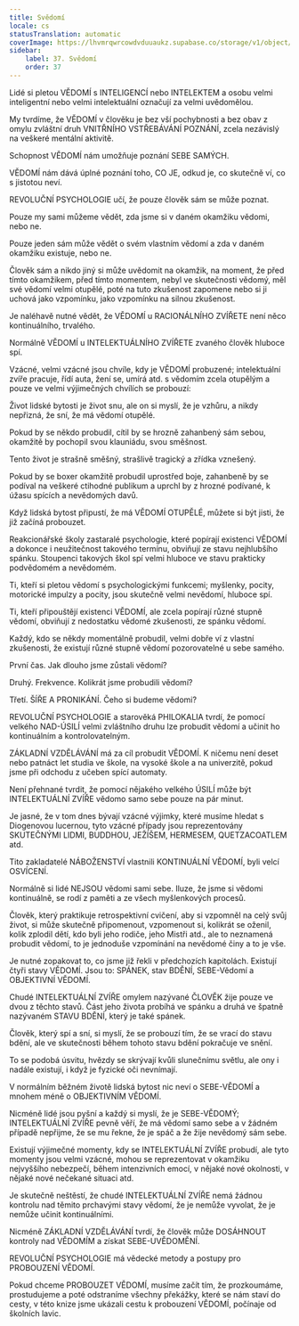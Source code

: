 ```yaml
---
title: Svědomí
locale: cs
statusTranslation: automatic
coverImage: https://lhvmrqwrcowdvduuaukz.supabase.co/storage/v1/object/public/strapi-uploads/small_cover-educacion-fundamental.webp-2d51a7828a2b1309555be27f7e2a61a0.webp
sidebar:
    label: 37. Svědomí
    order: 37
---
```

Lidé si pletou VĚDOMÍ s INTELIGENCÍ nebo INTELEKTEM a osobu velmi inteligentní nebo velmi intelektuální označují za velmi uvědomělou.

My tvrdíme, že VĚDOMÍ v člověku je bez vší pochybnosti a bez obav z omylu zvláštní druh VNITŘNÍHO VSTŘEBÁVÁNÍ POZNÁNÍ, zcela nezávislý na veškeré mentální aktivitě.

Schopnost VĚDOMÍ nám umožňuje poznání SEBE SAMÝCH.

VĚDOMÍ nám dává úplné poznání toho, CO JE, odkud je, co skutečně ví, co s jistotou neví.

REVOLUČNÍ PSYCHOLOGIE učí, že pouze člověk sám se může poznat.

Pouze my sami můžeme vědět, zda jsme si v daném okamžiku vědomi, nebo ne.

Pouze jeden sám může vědět o svém vlastním vědomí a zda v daném okamžiku existuje, nebo ne.

Člověk sám a nikdo jiný si může uvědomit na okamžik, na moment, že před tímto okamžikem, před tímto momentem, nebyl ve skutečnosti vědomý, měl své vědomí velmi otupělé, poté na tuto zkušenost zapomene nebo si ji uchová jako vzpomínku, jako vzpomínku na silnou zkušenost.

Je naléhavě nutné vědět, že VĚDOMÍ u RACIONÁLNÍHO ZVÍŘETE není něco kontinuálního, trvalého.

Normálně VĚDOMÍ u INTELEKTUÁLNÍHO ZVÍŘETE zvaného člověk hluboce spí.

Vzácné, velmi vzácné jsou chvíle, kdy je VĚDOMÍ probuzené; intelektuální zvíře pracuje, řídí auta, žení se, umírá atd. s vědomím zcela otupělým a pouze ve velmi výjimečných chvílích se probouzí:

Život lidské bytosti je život snu, ale on si myslí, že je vzhůru, a nikdy nepřizná, že sní, že má vědomí otupělé.

Pokud by se někdo probudil, cítil by se hrozně zahanbený sám sebou, okamžitě by pochopil svou klauniádu, svou směšnost.

Tento život je strašně směšný, strašlivě tragický a zřídka vznešený.

Pokud by se boxer okamžitě probudil uprostřed boje, zahanbeně by se podíval na veškeré ctihodné publikum a uprchl by z hrozné podívané, k úžasu spících a nevědomých davů.

Když lidská bytost připustí, že má VĚDOMÍ OTUPĚLÉ, můžete si být jisti, že již začíná probouzet.

Reakcionářské školy zastaralé psychologie, které popírají existenci VĚDOMÍ a dokonce i neužitečnost takového termínu, obviňují ze stavu nejhlubšího spánku. Stoupenci takových škol spí velmi hluboce ve stavu prakticky podvědomém a nevědomém.

Ti, kteří si pletou vědomí s psychologickými funkcemi; myšlenky, pocity, motorické impulzy a pocity, jsou skutečně velmi nevědomí, hluboce spí.

Ti, kteří připouštějí existenci VĚDOMÍ, ale zcela popírají různé stupně vědomí, obviňují z nedostatku vědomé zkušenosti, ze spánku vědomí.

Každý, kdo se někdy momentálně probudil, velmi dobře ví z vlastní zkušenosti, že existují různé stupně vědomí pozorovatelné u sebe samého.

První čas. Jak dlouho jsme zůstali vědomí?

Druhý. Frekvence. Kolikrát jsme probudili vědomí?

Třetí. ŠÍŘE A PRONIKÁNÍ. Čeho si budeme vědomi?

REVOLUČNÍ PSYCHOLOGIE a starověká PHILOKALIA tvrdí, že pomocí velkého NAD-ÚSILÍ velmi zvláštního druhu lze probudit vědomí a učinit ho kontinuálním a kontrolovatelným.

ZÁKLADNÍ VZDĚLÁVÁNÍ má za cíl probudit VĚDOMÍ. K ničemu není deset nebo patnáct let studia ve škole, na vysoké škole a na univerzitě, pokud jsme při odchodu z učeben spící automaty.

Není přehnané tvrdit, že pomocí nějakého velkého ÚSILÍ může být INTELEKTUÁLNÍ ZVÍŘE vědomo samo sebe pouze na pár minut.

Je jasné, že v tom dnes bývají vzácné výjimky, které musíme hledat s Diogenovou lucernou, tyto vzácné případy jsou reprezentovány SKUTEČNÝMI LIDMI, BUDDHOU, JEŽÍŠEM, HERMESEM, QUETZACOATLEM atd.

Tito zakladatelé NÁBOŽENSTVÍ vlastnili KONTINUÁLNÍ VĚDOMÍ, byli velcí OSVÍCENÍ.

Normálně si lidé NEJSOU vědomi sami sebe. Iluze, že jsme si vědomi kontinuálně, se rodí z paměti a ze všech myšlenkových procesů.

Člověk, který praktikuje retrospektivní cvičení, aby si vzpomněl na celý svůj život, si může skutečně připomenout, vzpomenout si, kolikrát se oženil, kolik zplodil dětí, kdo byli jeho rodiče, jeho Mistři atd., ale to neznamená probudit vědomí, to je jednoduše vzpomínání na nevědomé činy a to je vše.

Je nutné zopakovat to, co jsme již řekli v předchozích kapitolách. Existují čtyři stavy VĚDOMÍ. Jsou to: SPÁNEK, stav BDĚNÍ, SEBE-Vědomí a OBJEKTIVNÍ VĚDOMÍ.

Chudé INTELEKTUÁLNÍ ZVÍŘE omylem nazývané ČLOVĚK žije pouze ve dvou z těchto stavů. Část jeho života probíhá ve spánku a druhá ve špatně nazývaném STAVU BDĚNÍ, který je také spánek.

Člověk, který spí a sní, si myslí, že se probouzí tím, že se vrací do stavu bdění, ale ve skutečnosti během tohoto stavu bdění pokračuje ve snění.

To se podobá úsvitu, hvězdy se skrývají kvůli slunečnímu světlu, ale ony i nadále existují, i když je fyzické oči nevnímají.

V normálním běžném životě lidská bytost nic neví o SEBE-VĚDOMÍ a mnohem méně o OBJEKTIVNÍM VĚDOMÍ.

Nicméně lidé jsou pyšní a každý si myslí, že je SEBE-VĚDOMÝ; INTELEKTUÁLNÍ ZVÍŘE pevně věří, že má vědomí samo sebe a v žádném případě nepřijme, že se mu řekne, že je spáč a že žije nevědomý sám sebe.

Existují výjimečné momenty, kdy se INTELEKTUÁLNÍ ZVÍŘE probudí, ale tyto momenty jsou velmi vzácné, mohou se reprezentovat v okamžiku nejvyššího nebezpečí, během intenzivních emocí, v nějaké nové okolnosti, v nějaké nové nečekané situaci atd.

Je skutečně neštěstí, že chudé INTELEKTUÁLNÍ ZVÍŘE nemá žádnou kontrolu nad těmito prchavými stavy vědomí, že je nemůže vyvolat, že je nemůže učinit kontinuálními.

Nicméně ZÁKLADNÍ VZDĚLÁVÁNÍ tvrdí, že člověk může DOSÁHNOUT kontroly nad VĚDOMÍM a získat SEBE-UVĚDOMĚNÍ.

REVOLUČNÍ PSYCHOLOGIE má vědecké metody a postupy pro PROBOUZENÍ VĚDOMÍ.

Pokud chceme PROBOUZET VĚDOMÍ, musíme začít tím, že prozkoumáme, prostudujeme a poté odstraníme všechny překážky, které se nám staví do cesty, v této knize jsme ukázali cestu k probouzení VĚDOMÍ, počínaje od školních lavic.

